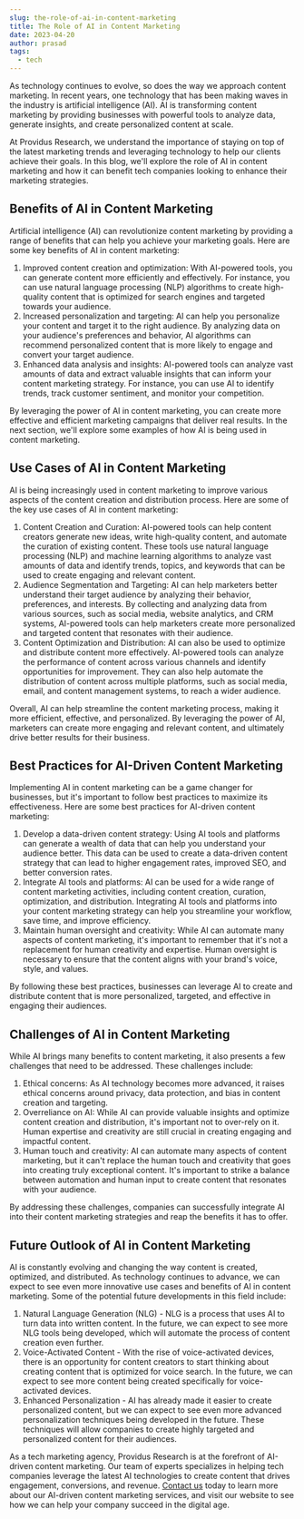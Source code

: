 ```yaml
---
slug: the-role-of-ai-in-content-marketing
title: The Role of AI in Content Marketing
date: 2023-04-20
author: prasad
tags:
  - tech
---
```

As technology continues to evolve, so does the way we approach content marketing. In recent years, one technology that has been making waves in the industry is artificial intelligence (AI). AI is transforming content marketing by providing businesses with powerful tools to analyze data, generate insights, and create personalized content at scale.

At Providus Research, we understand the importance of staying on top of the latest marketing trends and leveraging technology to help our clients achieve their goals. In this blog, we'll explore the role of AI in content marketing and how it can benefit tech companies looking to enhance their marketing strategies.

## Benefits of AI in Content Marketing

Artificial intelligence (AI) can revolutionize content marketing by providing a range of benefits that can help you achieve your marketing goals. Here are some key benefits of AI in content marketing:

1. Improved content creation and optimization: With AI-powered tools, you can generate content more efficiently and effectively. For instance, you can use natural language processing (NLP) algorithms to create high-quality content that is optimized for search engines and targeted towards your audience.
2. Increased personalization and targeting: AI can help you personalize your content and target it to the right audience. By analyzing data on your audience's preferences and behavior, AI algorithms can recommend personalized content that is more likely to engage and convert your target audience.
3. Enhanced data analysis and insights: AI-powered tools can analyze vast amounts of data and extract valuable insights that can inform your content marketing strategy. For instance, you can use AI to identify trends, track customer sentiment, and monitor your competition.

By leveraging the power of AI in content marketing, you can create more effective and efficient marketing campaigns that deliver real results. In the next section, we'll explore some examples of how AI is being used in content marketing.

## Use Cases of AI in Content Marketing

AI is being increasingly used in content marketing to improve various aspects of the content creation and distribution process. Here are some of the key use cases of AI in content marketing:

1. Content Creation and Curation: AI-powered tools can help content creators generate new ideas, write high-quality content, and automate the curation of existing content. These tools use natural language processing (NLP) and machine learning algorithms to analyze vast amounts of data and identify trends, topics, and keywords that can be used to create engaging and relevant content.
2. Audience Segmentation and Targeting: AI can help marketers better understand their target audience by analyzing their behavior, preferences, and interests. By collecting and analyzing data from various sources, such as social media, website analytics, and CRM systems, AI-powered tools can help marketers create more personalized and targeted content that resonates with their audience.
3. Content Optimization and Distribution: AI can also be used to optimize and distribute content more effectively. AI-powered tools can analyze the performance of content across various channels and identify opportunities for improvement. They can also help automate the distribution of content across multiple platforms, such as social media, email, and content management systems, to reach a wider audience.

Overall, AI can help streamline the content marketing process, making it more efficient, effective, and personalized. By leveraging the power of AI, marketers can create more engaging and relevant content, and ultimately drive better results for their business.

## Best Practices for AI-Driven Content Marketing

Implementing AI in content marketing can be a game changer for businesses, but it's important to follow best practices to maximize its effectiveness. Here are some best practices for AI-driven content marketing:

1. Develop a data-driven content strategy: Using AI tools and platforms can generate a wealth of data that can help you understand your audience better. This data can be used to create a data-driven content strategy that can lead to higher engagement rates, improved SEO, and better conversion rates.
2. Integrate AI tools and platforms: AI can be used for a wide range of content marketing activities, including content creation, curation, optimization, and distribution. Integrating AI tools and platforms into your content marketing strategy can help you streamline your workflow, save time, and improve efficiency.
3. Maintain human oversight and creativity: While AI can automate many aspects of content marketing, it's important to remember that it's not a replacement for human creativity and expertise. Human oversight is necessary to ensure that the content aligns with your brand's voice, style, and values.

By following these best practices, businesses can leverage AI to create and distribute content that is more personalized, targeted, and effective in engaging their audiences.

## Challenges of AI in Content Marketing

While AI brings many benefits to content marketing, it also presents a few challenges that need to be addressed. These challenges include:

1. Ethical concerns: As AI technology becomes more advanced, it raises ethical concerns around privacy, data protection, and bias in content creation and targeting.
2. Overreliance on AI: While AI can provide valuable insights and optimize content creation and distribution, it's important not to over-rely on it. Human expertise and creativity are still crucial in creating engaging and impactful content.
3. Human touch and creativity: AI can automate many aspects of content marketing, but it can't replace the human touch and creativity that goes into creating truly exceptional content. It's important to strike a balance between automation and human input to create content that resonates with your audience.

By addressing these challenges, companies can successfully integrate AI into their content marketing strategies and reap the benefits it has to offer.

## Future Outlook of AI in Content Marketing

AI is constantly evolving and changing the way content is created, optimized, and distributed. As technology continues to advance, we can expect to see even more innovative use cases and benefits of AI in content marketing. Some of the potential future developments in this field include:

1. Natural Language Generation (NLG) - NLG is a process that uses AI to turn data into written content. In the future, we can expect to see more NLG tools being developed, which will automate the process of content creation even further.
2. Voice-Activated Content - With the rise of voice-activated devices, there is an opportunity for content creators to start thinking about creating content that is optimized for voice search. In the future, we can expect to see more content being created specifically for voice-activated devices.
3. Enhanced Personalization - AI has already made it easier to create personalized content, but we can expect to see even more advanced personalization techniques being developed in the future. These techniques will allow companies to create highly targeted and personalized content for their audiences.

As a tech marketing agency, Providus Research is at the forefront of AI-driven content marketing. Our team of experts specializes in helping tech companies leverage the latest AI technologies to create content that drives engagement, conversions, and revenue. [Contact us](https://providusresearch.com) today to learn more about our AI-driven content marketing services, and visit our website to see how we can help your company succeed in the digital age.